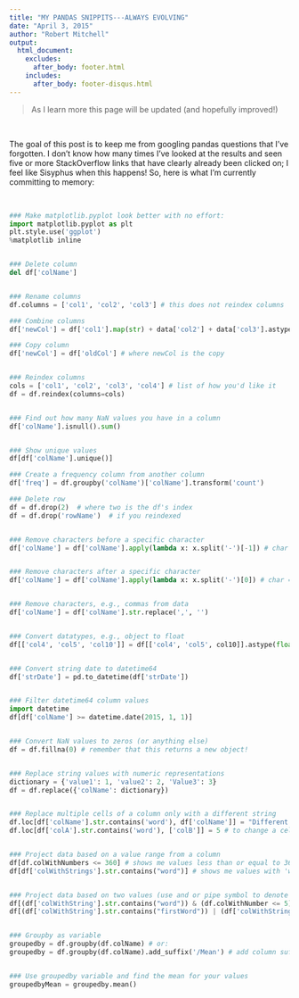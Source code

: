 ```yaml
---
title: "MY PANDAS SNIPPITS---ALWAYS EVOLVING"
date: "April 3, 2015"
author: "Robert Mitchell"
output:
  html_document:
    excludes:
      after_body: footer.html
    includes:
      after_body: footer-disqus.html
---
```


> As I learn more this page will be updated (and hopefully improved!)

<br>

The goal of this post is to keep me from googling pandas questions that I've forgotten.  I don't know how many times I've looked at the results and seen five or more StackOverflow links that have clearly already been clicked on; I feel like Sisyphus when this happens!  So, here is what I'm currently committing to memory:

<br>

```python
### Make matplotlib.pyplot look better with no effort:
import matplotlib.pyplot as plt
plt.style.use('ggplot')
%matplotlib inline


### Delete column
del df['colName']


### Rename columns
df.columns = ['col1', 'col2', 'col3'] # this does not reindex columns

### Combine columns
df['newCol'] = df['col1'].map(str) + data['col2'] + data['col3'].astype('str')

### Copy column
df['newCol'] = df['oldCol'] # where newCol is the copy


### Reindex columns
cols = ['col1', 'col2', 'col3', 'col4'] # list of how you'd like it
df = df.reindex(columns=cols)


### Find out how many NaN values you have in a column
df['colName'].isnull().sum()


### Show unique values
df[df['colName'].unique()]

### Create a frequency column from another column
df['freq'] = df.groupby('colName')['colName'].transform('count')

### Delete row
df = df.drop(2)  # where two is the df's index
df = df.drop('rowName')  # if you reindexed


### Remove characters before a specific character
df['colName'] = df['colName'].apply(lambda x: x.split('-')[-1]) # char = -


### Remove characters after a specific character
df['colName'] = df['colName'].apply(lambda x: x.split('-')[0]) # char = -


### Remove characters, e.g., commas from data
df['colName'] = df['colName'].str.replace(',', '')


### Convert datatypes, e.g., object to float
df[['col4', 'col5', 'col10']] = df[['col4', 'col5', col10]].astype(float)


### Convert string date to datetime64
df['strDate'] = pd.to_datetime(df['strDate'])


### Filter datetime64 column values
import datetime
df[df['colName'] >= datetime.date(2015, 1, 1)]


### Convert NaN values to zeros (or anything else)
df = df.fillna(0) # remember that this returns a new object!


### Replace string values with numeric representations
dictionary = {'value1': 1, 'value2': 2, 'Value3': 3}
df = df.replace({'colName': dictionary})


### Replace multiple cells of a column only with a different string
df.loc[df['colName'].str.contains('word'), df['colName']] = "Different Word" # or
df.loc[df['colA'].str.contains('word'), ['colB']] = 5 # to change a cell in a different column


### Project data based on a value range from a column
df[df.colWithNumbers <= 360] # shows me values less than or equal to 360
df[df['colWithStrings'].str.contains("word")] # shows me values with 'word' in them


### Project data based on two values (use and or pipe symbol to denote relationship)
df[(df['colWithString'].str.contains("word")) & (df.colWithNumber <= 5)] # and
df[(df['colWithString'].str.contains("firstWord")) | (df['colWithString'].str.contains("secondWord"))] # or


### Groupby as variable
groupedby = df.groupby(df.colName) # or:
groupedby = df.groupby(df.colName).add_suffix('/Mean') # add column suffixes


### Use groupedby variable and find the mean for your values
groupedbyMean = groupedby.mean()
```

<br>
